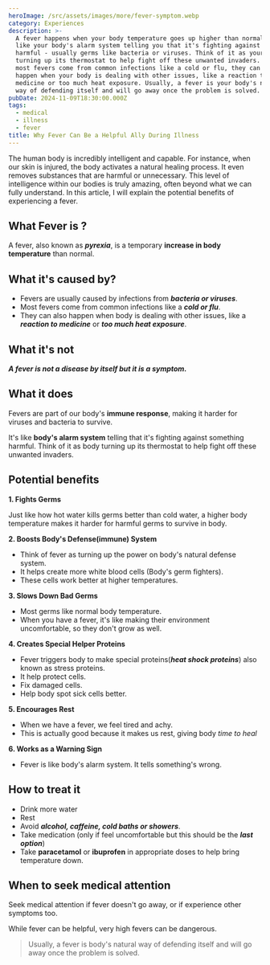 ```yaml
---
heroImage: /src/assets/images/more/fever-symptom.webp
category: Experiences
description: >-
  A fever happens when your body temperature goes up higher than normal. It's
  like your body's alarm system telling you that it's fighting against something
  harmful - usually germs like bacteria or viruses. Think of it as your body
  turning up its thermostat to help fight off these unwanted invaders. While
  most fevers come from common infections like a cold or flu, they can also
  happen when your body is dealing with other issues, like a reaction to
  medicine or too much heat exposure. Usually, a fever is your body's natural
  way of defending itself and will go away once the problem is solved.
pubDate: 2024-11-09T18:30:00.000Z
tags:
  - medical
  - illness
  - fever
title: Why Fever Can Be a Helpful Ally During Illness
---
```


The human body is incredibly intelligent and capable. For instance, when our skin is injured, the body activates a natural healing process. It even removes substances that are harmful or unnecessary. This level of intelligence within our bodies is truly amazing, often beyond what we can fully understand. In this article, I will explain the potential benefits of experiencing a fever.

## What Fever is ?

A fever, also known as **_pyrexia_**, is a temporary **increase in body temperature** than normal.

## What it's caused by?

- Fevers are usually caused by infections from **_bacteria or viruses_**.
- Most fevers come from common infections like a **_cold or flu_**.
- They can also happen when body is dealing with other issues, like a **_reaction to medicine_** or **_too much heat exposure_**.

## What it's not

**_A fever is not a disease by itself but it is a symptom._**

## What it does

Fevers are part of our body's **immune response**, making it harder for viruses and bacteria to survive.

It's like **body's alarm system** telling that it's fighting against something harmful. Think of it as body turning up its thermostat to help fight off these unwanted invaders.

## Potential benefits

**1. Fights Germs**

Just like how hot water kills germs better than cold water, a higher body temperature makes it harder for harmful germs to survive in body.

**2. Boosts Body's Defense(immune) System**

- Think of fever as turning up the power on body's natural defense system.
- It helps create more white blood cells (Body's germ fighters).
- These cells work better at higher temperatures.

**3. Slows Down Bad Germs**

- Most germs like normal body temperature.
- When you have a fever, it's like making their environment uncomfortable, so they don't grow as well.

**4. Creates Special Helper Proteins**

- Fever triggers body to make special proteins(**_heat shock proteins_**) also known as stress proteins.
- It help protect cells.
- Fix damaged cells.
- Help body spot sick cells better.

**5. Encourages Rest**

- When we have a fever, we feel tired and achy.
- This is actually good because it makes us rest, giving body _time to heal_

**6. Works as a Warning Sign**

- Fever is like body's alarm system. It tells something's wrong.

## How to treat it

- Drink more water
- Rest
- Avoid **_alcohol, caffeine, cold baths or showers_**.
- Take medication (only if feel uncomfortable but this should be the **_last option_**)
- Take **paracetamol** or **ibuprofen** in appropriate doses to help bring temperature down.

## When to seek medical attention

Seek medical attention if fever doesn't go away, or if experience other symptoms too.

While fever can be helpful, very high fevers can be dangerous.

> Usually, a fever is body's natural way of defending itself and will go away once the problem is solved.
